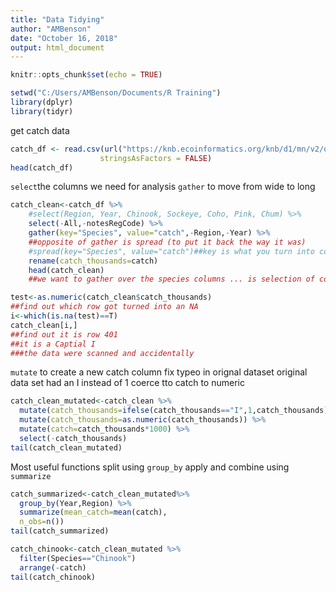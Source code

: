 ```yaml
---
title: "Data Tidying"
author: "AMBenson"
date: "October 16, 2018"
output: html_document
---
```


```r
knitr::opts_chunk$set(echo = TRUE)
```
```r

setwd("C:/Users/AMBenson/Documents/R Training")
library(dplyr)
library(tidyr)

```
 get catch data 
```r
catch_df <- read.csv(url("https://knb.ecoinformatics.org/knb/d1/mn/v2/object/df35b.302.1", method = "libcurl"),
                    stringsAsFactors = FALSE)
head(catch_df)

```

`select`the columns we need for analysis
`gather` to move from wide to long
```r
catch_clean<-catch_df %>% 
    #select(Region, Year, Chinook, Sockeye, Coho, Pink, Chum) %>% 
    select(-All,-notesRegCode) %>% 
    gather(key="Species", value="catch",-Region,-Year) %>% 
    ##opposite of gather is spread (to put it back the way it was)
    #spread(key="Species", value="catch")##key is what you turn into column names
    rename(catch_thousands=catch)
    head(catch_clean)
    ##we want to gather over the species columns ... is selection of columns
```

```r
test<-as.numeric(catch_clean$catch_thousands)
##find out which row got turned into an NA
i<-which(is.na(test)==T)
catch_clean[i,]
##find out it is row 401
##it is a Captial I
###the data were scanned and accidentally 
```
`mutate` to create a new catch column
fix typeo in orignal dataset original data set had an I instead of 1
coerce tto catch to numeric
```r
catch_clean_mutated<-catch_clean %>%
  mutate(catch_thousands=ifelse(catch_thousands=="I",1,catch_thousands)) %>% 
  mutate(catch_thousands=as.numeric(catch_thousands)) %>% 
  mutate(catch=catch_thousands*1000) %>% 
  select(-catch_thousands)
tail(catch_clean_mutated)
```

Most useful functions
split using `group_by`
apply and combine using `summarize`

```r
catch_summarized<-catch_clean_mutated%>%
  group_by(Year,Region) %>% 
  summarize(mean_catch=mean(catch),
  n_obs=n())
tail(catch_summarized)
```
```r
catch_chinook<-catch_clean_mutated %>% 
  filter(Species=="Chinook")
  arrange(-catch)
tail(catch_chinook)
  
```

